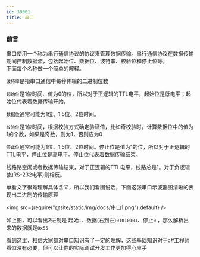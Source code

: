 ```yaml
---
id: 30001
title: 串口
---
```



### 前言

串口使用一个称为串行通信协议的协议来管理数据传输。串行通信协议在数据传输期间控制数据流，包括起始位、数据位、波特率、校验位和停止位等。    
下面每个名称做一个简单的解释。   

``波特率``是指串口通信中每秒传输的二进制位数

``起始位``是1位时间、值为0的位，所以对于正逻辑的TTL电平，起始位是低电平；起始位代表着数据传输开始。      

``数据位``通常可能为1位、1.5位、2位时间。          

``校验位``是1位时间，根据校验方式确定验证值，比如奇校验时，计算数据位中的值为1的个数，如果是奇数，则为1，否则应为0      

``停止位``通常可能为1位、1.5位、2位时间。停止位是值为1的位，所以对于正逻辑的TTL电平，停止位是高电平。停止位代表着数据传输结束。     

线路路空闲或者数据传输结束，对于正逻辑的TTL电平，线路总是1。对于负逻辑(如RS-232电平)则相反。


单看文字很难理解具体含义，所以我们看图说话，下面这张串口示波器图清晰的表现出二进制的传输原理

<img src={require("@site/static/img/docs/串口1.png").default} />


如上图，可以看出2进制是 起始``1``、数据(右到左)``01010101``、停止``0``  ，那么解析出来的数据就是``0x55``

看到这里，相信大家都对串口知识有了一定的理解，这些基础知识对于c#工程师看似没有必要，但可以让你的实际调试开发工作更加得心应手
